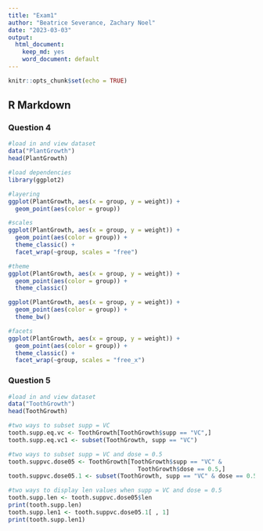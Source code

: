 ```yaml
---
title: "Exam1"
author: "Beatrice Severance, Zachary Noel"
date: "2023-03-03"
output: 
  html_document: 
    keep_md: yes
    word_document: default
---
```


```r
knitr::opts_chunk$set(echo = TRUE)
```

## R Markdown

### Question 4
```r
#load in and view dataset
data("PlantGrowth")
head(PlantGrowth)

#load dependencies
library(ggplot2)

#layering
ggplot(PlantGrowth, aes(x = group, y = weight)) +
  geom_point(aes(color = group))

#scales
ggplot(PlantGrowth, aes(x = group, y = weight)) +
  geom_point(aes(color = group)) +
  theme_classic() +
  facet_wrap(~group, scales = "free")

#theme
ggplot(PlantGrowth, aes(x = group, y = weight)) +
  geom_point(aes(color = group)) +
  theme_classic()

ggplot(PlantGrowth, aes(x = group, y = weight)) +
  geom_point(aes(color = group)) +
  theme_bw()

#facets
ggplot(PlantGrowth, aes(x = group, y = weight)) +
  geom_point(aes(color = group)) +
  theme_classic() +
  facet_wrap(~group, scales = "free_x")
```

### Question 5
```r
#load in and view dataset
data("ToothGrowth")
head(ToothGrowth)

#two ways to subset supp = VC
tooth.supp.eq.vc <- ToothGrowth[ToothGrowth$supp == "VC",]
tooth.supp.eq.vc1 <- subset(ToothGrowth, supp == "VC")

#two ways to subset supp = VC and dose = 0.5
tooth.suppvc.dose05 <- ToothGrowth[ToothGrowth$supp == "VC" & 
                                     ToothGrowth$dose == 0.5,]
tooth.suppvc.dose05.1 <- subset(ToothGrowth, supp == "VC" & dose == 0.5)

#two ways to display len values when supp = VC and dose = 0.5
tooth.supp.len <- tooth.suppvc.dose05$len
print(tooth.supp.len)
tooth.supp.len1 <- tooth.suppvc.dose05.1[ , 1]
print(tooth.supp.len1)
```